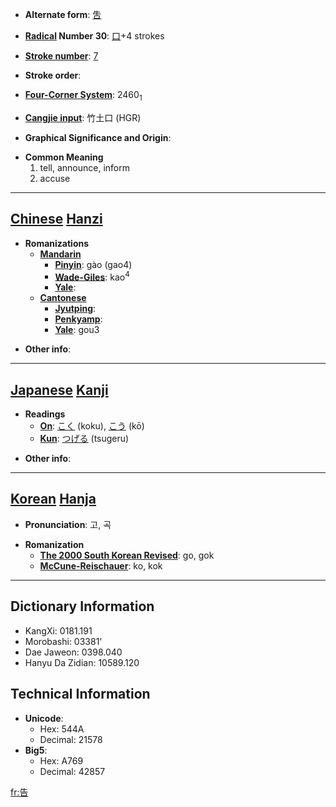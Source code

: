 * '''Alternate form''': [[吿]]

* '''[[Wiktionary:Chinese radical index| Radical]] Number 30''': [[Wiktionary:Chinese radical index 口|口]]+4 strokes

* '''[[Wiktionary:Chinese total strokes index|Stroke number]]''': [[Wiktionary:Chinese total strokes index 7|7]]

* '''Stroke order''': 

* '''[[Wiktionary:Chinese four corner index|Four-Corner System]]''': 2460<sub>1</sub>

* '''[[Wiktionary:Chinese Cangjie index|Cangjie input]]''': 竹土口 (HGR)

* '''Graphical Significance and Origin''': 

* '''Common Meaning'''
*#tell, announce, inform
*# accuse


----

== [[Chinese]] [[Hanzi]] ==

* '''Romanizations'''
** '''[[Mandarin]]'''
*** '''[[Pinyin]]''': gào (gao4)
*** '''[[Wade-Giles]]''': kao<sup>4</sup>
*** '''[[Yale]]''': 
** '''[[Cantonese]]'''
*** '''[[Jyutping]]''':
*** '''[[Penkyamp]]''': 
*** '''[[Yale]]''': gou3

* '''Other info''': 

----

== [[Japanese]] [[Kanji]] ==

* '''Readings'''
** '''[[On]]''': [[こく]] (koku), [[こう]] (kō)
** '''[[Kun]]''': [[つげる]] (tsugeru)

* '''Other info''':  

----

== [[Korean]] [[Hanja]] ==

* '''Pronunciation''': 고, 곡

* '''Romanization'''
** '''[[The 2000 South Korean Revised Romanization|The 2000 South Korean Revised]]''': go, gok
** '''[[McCune-Reischauer]]''': ko, kok

----

== Dictionary Information ==

* KangXi: 0181.191
* Morobashi: 03381'
* Dae Jaweon: 0398.040
* Hanyu Da Zidian: 10589.120

== Technical Information ==

* '''Unicode''':
** Hex: 544A
** Decimal: 21578
* '''Big5''':
** Hex: A769
** Decimal: 42857

[[fr:告]]